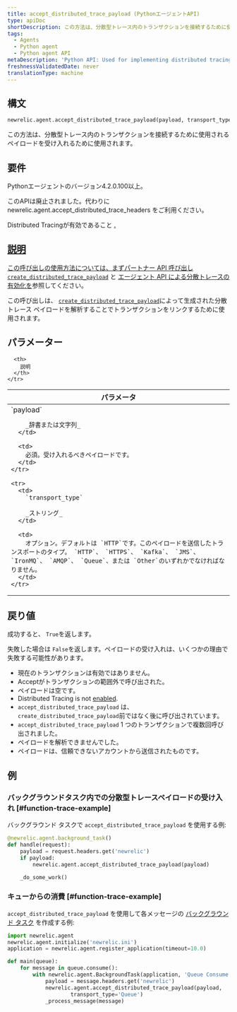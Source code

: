 ```yaml
---
title: accept_distributed_trace_payload (PythonエージェントAPI)
type: apiDoc
shortDescription: この方法は、分散型トレース内のトランザクションを接続するために使用されるペイロードを受け入れるために使用されます。
tags:
  - Agents
  - Python agent
  - Python agent API
metaDescription: 'Python API: Used for implementing distributed tracing.'
freshnessValidatedDate: never
translationType: machine
---
```


## 構文

```py
newrelic.agent.accept_distributed_trace_payload(payload, transport_type='HTTP')
```

この方法は、分散型トレース内のトランザクションを接続するために使用されるペイロードを受け入れるために使用されます。

## 要件

Pythonエージェントのバージョン4.2.0.100以上。

<Callout variant="caution">
  このAPIは廃止されました。代わりに newrelic.agent.accept_distributed_trace_headers をご利用ください。
</Callout>

Distributed Tracingが有効であること [.](/docs/enable-distributed-tracing#python)

## [説明](/docs/enable-distributed-tracing#python)

[この呼び出しの使用方法については、まずパートナー API 呼び出し ](/docs/enable-distributed-tracing#python)[`create_distributed_trace_payload`](/docs/agents/python-agent/python-agent-api/create_distributed_trace_payload) と [エージェント API による分散トレースの有効化を](/docs/enable-distributed-tracing#agent-apis)参照してください。

この呼び出しは、 [`create_distributed_trace_payload`](/docs/agents/python-agent/python-agent-api/create_distributed_trace_payload)によって生成された分散トレース ペイロードを解析することでトランザクションをリンクするために使用されます。

## パラメーター

<table>
  <thead>
    <tr>
      <th width="25%">
        パラメータ
      </th>

      <th>
        説明
      </th>
    </tr>
  </thead>

  <tbody>
    <tr>
      <td>
        `payload`

        _辞書または文字列_
      </td>

      <td>
        必須。受け入れるべきペイロードです。
      </td>
    </tr>

    <tr>
      <td>
        `transport_type`

        _ストリング_
      </td>

      <td>
        オプション。デフォルトは `HTTP`です。このペイロードを送信したトランスポートのタイプ。 `HTTP`、 `HTTPS`、 `Kafka`、 `JMS`、 `IronMQ`、 `AMQP`、 `Queue`、または `Other`のいずれかでなければなりません。
      </td>
    </tr>
  </tbody>
</table>

## 戻り値

成功すると、 `True`を返します。

失敗した場合は `False`を返します。ペイロードの受け入れは、いくつかの理由で失敗する可能性があります。

* 現在のトランザクションは有効ではありません。
* Acceptがトランザクションの範囲外で呼び出された。
* ペイロードは空です。
* Distributed Tracing is not [enabled](/docs/enable-distributed-tracing).
* `accept_distributed_trace_payload` は、 `create_distributed_trace_payload`前ではなく後に呼び出されています。
* `accept_distributed_trace_payload` 1 つのトランザクションで複数回呼び出されました。
* ペイロードを解析できませんでした。
* ペイロードは、信頼できないアカウントから送信されたものです。

## 例

### バックグラウンドタスク内での分散型トレースペイロードの受け入れ [#function-trace-example]

バックグラウンド タスクで `accept_distributed_trace_payload` を使用する例:

```py
@newrelic.agent.background_task()
def handle(request):
    payload = request.headers.get('newrelic')
    if payload:
        newrelic.agent.accept_distributed_trace_payload(payload)

    _do_some_work()
```

### キューからの消費 [#function-trace-example]

`accept_distributed_trace_payload` を使用して各メッセージの [バックグラウンド タスク](/docs/agents/python-agent/supported-features/python-background-tasks) を作成する例:

```py
import newrelic.agent
newrelic.agent.initialize('newrelic.ini')
application = newrelic.agent.register_application(timeout=10.0)

def main(queue):
    for message in queue.consume():
        with newrelic.agent.BackgroundTask(application, 'Queue Consume'):
            payload = message.headers.get('newrelic')
            newrelic.agent.accept_distributed_trace_payload(payload,
                    transport_type='Queue')
            _process_message(message)
```

